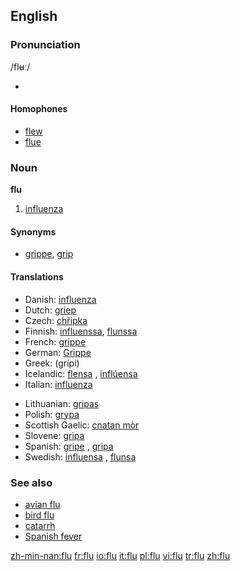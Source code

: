 ==English==

===Pronunciation===
/flʉː/
*{{audio|en-us-flu.ogg|Audio (US)}}


====Homophones====
*[[flew]]
*[[flue]]

===Noun===
'''flu'''

# [[influenza]]

====Synonyms====
*[[grippe]], [[grip]]

====Translations====
{{top}}
*Danish: [[influenza]] {{c}}
*Dutch: [[griep]] {{f}}
*Czech: [[chřipka]] {{f}}
*Finnish: [[influenssa]], [[flunssa]]
*French: [[grippe]] {{f}}
*German: [[Grippe]] {{f}}
*Greek: {{t|el|γρίπη|f}} (grípi)
*Icelandic: [[flensa]] {{f}}, [[inflúensa]] {{f}}
*Italian: [[influenza]] {{f}}
{{mid}}
*Lithuanian: [[gripas]] {{m}}
*Polish: [[grypa]] {{f}}
*Scottish Gaelic: [[cnatan mòr]] {{m}}
*Slovene: [[gripa]] {{f}}
*Spanish: [[gripe]] {{f}}, [[gripa]] {{f}} {{italbrac|Colombia|Mexico}}
*Swedish: [[influensa]] {{c}}, [[flunsa]] {{c}}
{{bottom}}

===See also===
*[[avian flu]]
*[[bird flu]]
*[[catarrh]]
*[[Spanish fever]]

[[zh-min-nan:flu]]
[[fr:flu]]
[[io:flu]]
[[it:flu]]
[[pl:flu]]
[[vi:flu]]
[[tr:flu]]
[[zh:flu]]